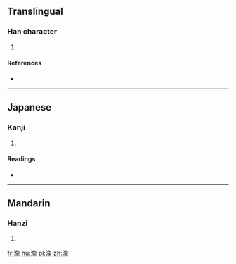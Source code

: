 ==Translingual==

===Han character===
{{Han char|rn=85|rad=水|as=12|sn=15|four=37132|canj=ENAO}}

# {{defn|Han|sort=水12}}

====References====
* {{Han ref|kx=0648.350|dkj=18226|dj=1058.190|hdz=31726.110|uh=6F52|ud=28498|bh=E64D|bd=58957}}

----

==Japanese==

===Kanji===
{{ja-kanji|grade=|rs=水12}}

# {{defn|lang=ja|sort=水12}}

====Readings====
* {{ja-readings|on=[[とう]] (tō), [[どう]] (dō), [[しょう]] (shō), [[ぞう]] (zō)|kun=[[ただよう]] (tadayou)}}

----

==Mandarin==

===Hanzi===
{{cmn-hanzi|pin=[[bō]] ([[bo1]]), [[dàng]] ([[dang4]]), [[fān]] ([[fan1]]), [[pán]] ([[pan2]]), [[pàn]] ([[pan4]])|wg=po<sup>1</sup>, tang<sup>4</sup>, fan<sup>1</sup>, p'an<sup>2</sup>, p'an<sup>4</sup>}}

# {{defn|lang=cmn|sort=水12}}

[[fr:潒]]
[[hu:潒]]
[[pl:潒]]
[[zh:潒]]